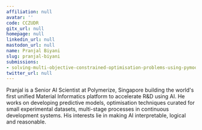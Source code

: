 ```yaml
---
affiliation: null
avatar: ''
code: CCZUDR
gitx_url: null
homepage: null
linkedin_url: null
mastodon_url: null
name: Pranjal Biyani
slug: pranjal-biyani
submissions:
- solving-multi-objective-constrained-optimisation-problems-using-pymoo
twitter_url: null
---
```


Pranjal is a Senior AI Scientist at Polymerize, Singapore building the world's first unified Material Informatics platform to accelerate R&D using AI. He works on developing predictive models, optimisation techniques curated for small experimental datasets, multi-stage processes in continuous development systems. His interests lie in making AI interpretable, logical and reasonable.
